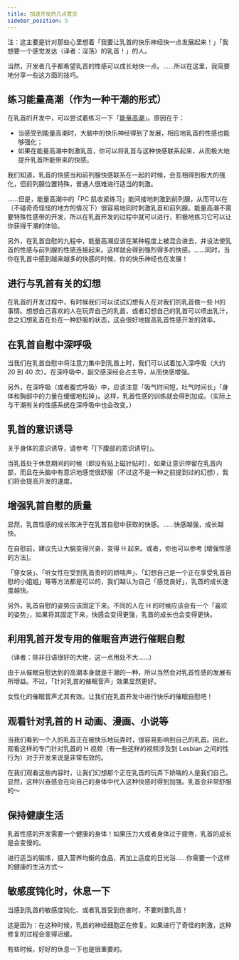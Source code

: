 ```yaml
---
title: 加速开发的几点意见
sidebar_position: 5
---
```


注：这主要是针对那些心里想着「我要让乳首的快乐神经快一点发展起来！」「我想要一个感觉发达（译者：淫荡）的乳首！」的人。

当然，开发者几乎都希望乳首的性感可以成长地快一点。……所以在这里，我简要地分享一些这方面的技巧。


## 练习能量高潮（作为一种干潮的形式）

在乳首的开发中，可以尝试着练习一下「[能量高潮](https://adlib1.net/ws2/h-life/page-15)」。原因在于：

- 当感受到能量高潮时，大脑中的快乐神经得到了发展，相应地乳首的性感也能够强化；
- 如果在能量高潮中刺激乳首，你可以将乳首与这种快感联系起来，从而极大地提升乳首所能带来的快感。

我们知道，乳首的快感当和前列腺快感联系在一起的时候，会互相得到极大的强化，但前列腺位置特殊，普通人很难进行适当的刺激。

……但是，能量高潮中的「PC 肌收紧练习」能间接地刺激到前列腺，从而可以在（不碰奇奇怪怪的地方的情况下）很容易地同时刺激乳首和前列腺。能量高潮不需要特殊性感带的开发，所以在乳首开发的过程中就可以进行，积极地练习它可以让你获得干潮的体验。

另外，在乳首自慰的九程中，能量高潮应该在某种程度上被混合进去，并设法使乳首的性感与前列腺的性感连接起来。这样就会得到强烈得多的快感。……同时，当你在乳首中感到越来越多的快感的时候，你的快乐神经也在发展！

## 进行与乳首有关的幻想

在乳首的开发过程中，有时候我们可以试试幻想有人在对我们的乳首做一些 H的事情。想想自己喜欢的人在玩弄自己的乳首，或者幻想自己的乳首可以喷出乳汁，总之幻想乳首在处在一种舒服的状态，这会很好地提高乳首性感开发的效率。

## 在乳首自慰中深呼吸

当我们在乳首自慰中将注意力集中到乳首上时，我们可以试着加入深呼吸（大约 20 到 40 次）。在深呼吸中，副交感深经会占主导，从而快感增强。

另外，在深呼吸（或者腹式呼吸）中，应该注意「吸气时间短，吐气时间长」「身体和胸部中的力量在缓缓地松掉」。这样，乳首性感的训练就会得到加成。（实际上与干潮有关的性感系统在深呼吸中也会改变。）

## 乳首的意识诱导

关于身体的意识诱导，请参考「[下腹部的意识诱导]」。

当乳首处于休息期间的时候（即没有贴上磁针贴时），如果让意识停留在乳首内部，而且在头脑中有意识地感觉很舒服（不过这不是一种之前提到过的幻想），我们将会提高开发的速度。

## 增强乳首自慰的质量

显然，乳首性感的成长取决于在乳首自慰中获取的快感。……快感越强，成长越快。

在自慰前，建议先让大脑变得兴奋，变得 H 起来。或者，你也可以参考 [增强性感的方法]。

「穿女装」、「听女性在受到乳首责时的娇喘声」、「幻想自己是一个正在享受乳首自慰的小姐姐」等等方法都是可以的，我们越认为自己「感觉良好」，乳首的成长速度越快。

另外，乳首自慰的姿势应该固定下来。不同的人在 H 的时候应该会有一个「喜欢的姿势」，如果将其固定下来，快感会变得更强，乳首的成长也会变得更快。

## 利用乳首开发专用的催眠音声进行催眠自慰

（译者：除非日语很好的大佬，这一点用处不大……）

由于从催眠自慰达到的高潮本身就是干潮的一种，所以当然会对乳首性感的发展有所增益。不过，「针对乳首的催眠音声」效果显然更好。

女性化的催眠音声尤其有效。让我们在乳首开发中进行快乐的催眠自慰吧！

## 观看针对乳首的 H 动画、漫画、小说等

当我们看到一个人的乳首正在被快乐地玩弄时，很容易影响到自己的乳首。因此，观看这样的专门针对乳首的 H 视频（有一些这样的视频涉及到 Lesbian 之间的性行为）对于开发来说是非常有效的。

在我们观看这些内容时，让我们幻想那个正在乳首的玩弄下娇喘的人是我们自己。显然，这种兴奋感会在向自己的身体中代入这种快感时得到加强。乳首会非常舒服的～

## 保持健康生活

乳首性感的开发需要一个健康的身体！如果压力大或者身体过于疲倦，乳首的成长是会变慢的。

进行适当的锻炼，摄入营养均衡的食品，再加上适度的日光浴……你需要一个这样的健康的生活方式～

## 敏感度钝化时，休息一下

当感到乳首的敏感度钝化、或者乳首受到伤害时，不要刺激乳首！

这是因为：在这种时候，乳首的神经细胞正在修复。如果进行了奇怪的刺激，这种修复的过程会变得迟缓。

有些时候，好好的休息一下也是很重要的。
